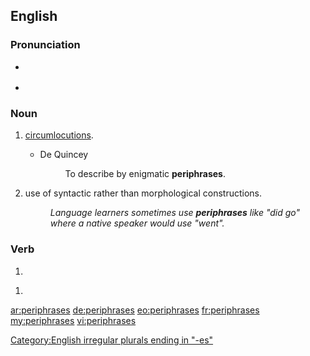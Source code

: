 ==English==

===Pronunciation===

* {{a|plural of periphrase|verb}} {{IPA|/pəˈrɪfɹeɪzɛz/|lang=en}}
* {{a|plural of periphrasis}} {{IPA|/pəˈrɪfrəːsiz/|lang=en}}

===Noun===
{{head|en|plural}}

# {{plural of|periphrase|lang=en}} [[circumlocutions]].
#* De Quincey
#*: To describe by enigmatic '''periphrases'''.
# {{plural of|periphrasis|lang=en}} use of syntactic rather than morphological constructions.
#: ''Language learners sometimes use '''periphrases''' like "did go" where a native speaker would use "went".''

===Verb===
{{head|en}}

# {{en-third-person singular of|periphrase}}

# <!-- {{defn|English}} -->
#: <!-- example -->

[[Category:English irregular plurals ending in "-es"]]

[[ar:periphrases]]
[[de:periphrases]]
[[eo:periphrases]]
[[fr:periphrases]]
[[my:periphrases]]
[[vi:periphrases]]